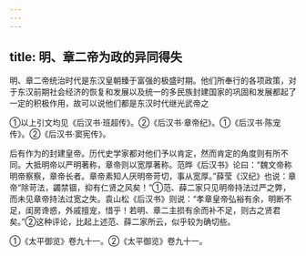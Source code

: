 ```yaml
---
---
---
```

title: 明、章二帝为政的异同得失
---



明、章二帝统治时代是东汉皇朝臻于富强的极盛时期。他们所奉行的各项政策，对于东汉前期社会经济的恢复和发展以及统一的多民族封建国家的巩固和发展都起了一定的积极作用，故可以说他们都是东汉时代继光武帝之

①以上引文均见《后汉书·班超传》。②《后汉书·章帝纪》。①《后汉书·陈宠传》。②《后汉书·窦宪传》。

后有作为的封建皇帝。历代史学家都对他们予以肯定，然而肯定的角度则有所不同。大抵明帝以严明著称，章帝则以宽厚著称。范晔《后汉书》论曰：“魏文帝称明帝察察，章帝长者。章帝素知人厌明帝苛切，事从宽厚。”薛莹《汉纪》也说：章帝“除苛法，蠲禁锢，抑有仁贤之风矣！”①范、薛二家只见明帝持法过严之弊，而未见章帝持法过宽之失。袁山松《后汉书》则说：“孝章皇帝弘裕有余，明断不足，闺房谗惑，外戚擅宠，惜乎！若明、章二主损有余而补不足，则古之贤君矣。”②这种评论，比起上述范、薛二家所云，似乎较为确切些。

①《太平御览》卷九十一。②《太平御览》卷九十一。